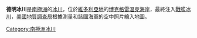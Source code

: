 {{Coord|72|0|S|168|30|E|source:GNIS|display=title}}

'''德明冰川'''是[[南極洲|南極洲]]的[[冰川|冰川]]，位於[[維多利亞地|維多利亞地]]的[[博克格雷溫克海岸|博克格雷溫克海岸]]，最終注入[[戰艦冰川|戰艦冰川]]，[[美國地質調查局|美國地質調查局]]根據測量和該國海軍的空中照片繪入地圖。

{{DEFAULTSORT:Deming Glacier}}
[[Category:南極洲冰川|Category:南極洲冰川]]


{{BorchgrevinkCoast-geo-stub}}